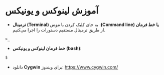 # آموزش لینوکس و یونیکس {#linux-and-unix-tutorial}

- **ترمینال (Terminal) یا خط فرمان ([Command line]{dir="ltr"})**:
به جای کلیک کردن با موس از طریق ترمینال مستقیم دستورات را اجرا می‌کنیم.

```terminal
>_
```

- **خط فرمان لینوکس و یونیکس (bash)**:

```bash
$
```

- دانلود **Cygwin** برای ویندوز:
[<https://www.cygwin.com/>]{dir="ltr"}

